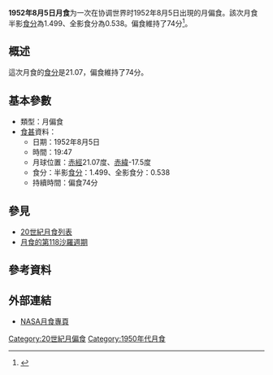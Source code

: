 {{Notability|time=2022-05-10T08:14:44+00:00}}
{{Infobox lunar eclipse
| date        = 1952年8月5日
| time        = 19:47
| nature     = 月偏食
| saros       = 118
| gamma           = -0.738
| magnitude      = 半影食分：1.499<br/>全影食分：0.538
| par_duration   = 74分
| tot_duration    = 
| chart               = Lunar eclipse chart close-1952Aug05.png
}}
'''1952年8月5日月食'''为一次在协调世界时1952年8月5日出現的月偏食。該次月食半影[[食分|食分]]為1.499、全影食分為0.538。偏食維持了74分<ref name="nasa_catalog_list">{{cite web|url=http://eclipse.gsfc.nasa.gov/LEcat/LE1901-2000.html|title=Lunar Eclipses: 1901 to 2000|language=en|publisher=[[NASA|NASA]]|archiveurl=https://web.archive.org/web/20080331031357/http://eclipse.gsfc.nasa.gov/LEcat/LE1901-2000.html|archivedate=2008-03-31|deadurl=yes|accessdate=2016-09-10}}</ref>。

== 概述 ==
這次月食的[[食分|食分]]是21.07，偏食維持了74分。

== 基本參數 ==
{{NoteUTC}}
* 類型：月偏食
*[[食甚|食甚]]資料：
** 日期：1952年8月5日
** 時間：19:47
** 月球位置：[[赤經|赤經]]21.07度、[[赤緯|赤緯]]-17.5度
** 食分：半影[[食分|食分]]：1.499、全影食分：0.538
** 持續時間：偏食74分

== 參見 ==
{{portal box|天文學}}
* [[20世紀月食列表|20世紀月食列表]]
* [[月食的第118沙羅週期|月食的第118沙羅週期]]

== 參考資料 ==
{{reflist}}

== 外部連結 ==
* [http://eclipse.gsfc.nasa.gov/lunar.html NASA月食專頁]{{Wayback|url=http://eclipse.gsfc.nasa.gov/lunar.html |date=20181231235927 }}{{en icon}}
{{Lunar-eclipse-stub}}
{{月食}}

[[Category:20世紀月偏食|Category:20世紀月偏食]]
[[Category:1950年代月食|Category:1950年代月食]]